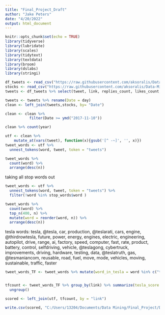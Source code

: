 ---
title: "Final_Project_Draft"
author: "Jake Peters"
date: "4/20/2022"
output: html_document
---

```{r setup, include=FALSE}
knitr::opts_chunk$set(echo = TRUE)
library(tidyverse)
library(lubridate)
library(scales)
library(tidytext)
library(textdata)
library(broom)
library(dslabs)
library(stringi)
```

```{r}
df_tweets <- read_csv("https://raw.githubusercontent.com/aksoralis/Data-Mining/main/df_tweets.csv")
stocks <- read_csv("https://raw.githubusercontent.com/aksoralis/Data-Mining/main/stocksdf.csv")
tweets <- df_tweets %>% select(tweet, link, replies_count, likes_count, retweets_count, day)

tweets <- tweets %>% rename(Date = day)
clean <- left_join(tweets,stocks, by= "Date")

clean <- clean %>% 
           filter(Date >= ymd("2017-11-10"))
```


```{r}
clean %>% count(year)

```

```{r}

utf <- clean %>%
    mutate_at(vars(tweet), function(x){gsub('[^ -~]', '', x)})
tweet_words <- utf %>% 
  unnest_tokens(word, tweet, token = "tweets")


```
```{r}
tweet_words %>% 
  count(word) %>%
  arrange(desc(n))
```
taking all stop words out
```{r}
tweet_words <- utf %>% 
  unnest_tokens(word, tweet, token = "tweets") %>%
  filter(!word %in% stop_words$word ) 
```
```{r}

tweet_words %>% 
  count(word) %>%
  top_n(400, n) %>%
  mutate(word = reorder(word, n)) %>%
  arrange(desc(n))
```
tesla words: tesla, @tesla, car, production, @teslarati, cars, engine, @thirdrowtesla, future, power, energy, engines, electric, engineering, autopilot, drive, range, ai, factory, speed, computer, fast, rate, product, battery, control, selfdriving, vehicle, @teslagong, cybertruck, improvements, driving, hardware, testing, data, @teslatruth, gas, @tesmaniancom, reusable, road, fuel, move, mode, vehicles, moving, sustainable, traffic, faster



```{r}
tweet_words_TF <- tweet_words %>% mutate(word_in_tesla = word %in% c("tesla","@teslaownerssv", "@tesla", "car", "production", "@teslarati", "cars", "engine"," @thirdrowtesla", "future", "power", "energy", "engines", "electric", "engineering", "autopilot", "drive", "range", "ai", "factory", "speed", "computer", "fast"," rate", "product", "battery", "control", "selfdriving", "vehicle", "@teslagong", "cybertruck", "improvements", "driving", "hardware", "testing", "data", "@teslatruth", "gas", "@tesmaniancom", "reusable", "road", "fuel", "move", "mode", "vehicles", "moving", "sustainable", "traffic", "faster"))


tfcount <- tweet_words_TF %>% group_by(link) %>% summarize(tesla_score = sum(word_in_tesla)) %>%
  ungroup()

scored <- left_join(utf, tfcount, by = "link")

```

```{r}
write.csv(scored, "C:/Users/13204/Documents/Data Mining/Final_Project/DATA318 Final Project/scored_tesla.csv", row.names = FALSE)
```

